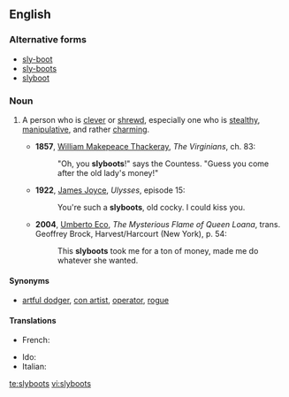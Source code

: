 ==English==

===Alternative forms===
* [[sly-boot]]
* [[sly-boots]]
* [[slyboot]]

===Noun===
{{en-noun|slyboots}}

# {{lb|en|chiefly|British}} A person who is [[clever]] or [[shrewd]], especially one who is [[stealthy]], [[manipulative]], and rather [[charming]].
#* '''1857''', [[w:William_Makepeace_Thackeray|William Makepeace Thackeray]], ''The Virginians'', ch. 83:
#*: "Oh, you '''slyboots'''!" says the Countess. "Guess you come after the old lady's money!"
#* '''1922''', [[w:James_Joyce|James Joyce]], ''Ulysses'', episode 15:
#*: You're such a '''slyboots''', old cocky. I could kiss you.
#* '''2004''', [[w:Umberto_Eco|Umberto Eco]], ''The Mysterious Flame of Queen Loana'', trans. Geoffrey Brock, Harvest/Harcourt (New York), p. 54:
#*: This '''slyboots''' took me for a ton of money, made me do whatever she wanted.

====Synonyms====
* [[artful dodger]], [[con artist]], [[operator]], [[rogue]]

====Translations====
{{trans-top|shallow and manipulative woman}}
* French: {{t+|fr|chattemite|f}}
{{trans-mid}}
* Ido: {{t|io|katacho}}
* Italian: {{t|it|gattamorta|f}}
{{trans-bottom}}

[[te:slyboots]]
[[vi:slyboots]]